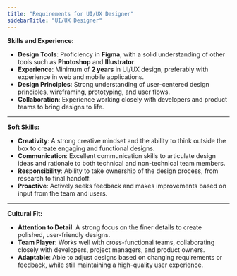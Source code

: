 ```yaml
---
title: "Requirements for UI/UX Designer"
sidebarTitle: "UI/UX Designer"
---
```


**Skills and Experience:**

- **Design Tools**: Proficiency in **Figma**, with a solid understanding of other tools such as **Photoshop** and **Illustrator**.
- **Experience**: Minimum of **2 years** in UI/UX design, preferably with experience in web and mobile applications.
- **Design Principles**: Strong understanding of user-centered design principles, wireframing, prototyping, and user flows.
- **Collaboration**: Experience working closely with developers and product teams to bring designs to life.

---

**Soft Skills:**

- **Creativity**: A strong creative mindset and the ability to think outside the box to create engaging and functional designs.
- **Communication**: Excellent communication skills to articulate design ideas and rationale to both technical and non-technical team members.
- **Responsibility**: Ability to take ownership of the design process, from research to final handoff.
- **Proactive**: Actively seeks feedback and makes improvements based on input from the team and users.

---

**Cultural Fit:**

- **Attention to Detail**: A strong focus on the finer details to create polished, user-friendly designs.
- **Team Player**: Works well with cross-functional teams, collaborating closely with developers, project managers, and product owners.
- **Adaptable**: Able to adjust designs based on changing requirements or feedback, while still maintaining a high-quality user experience.
